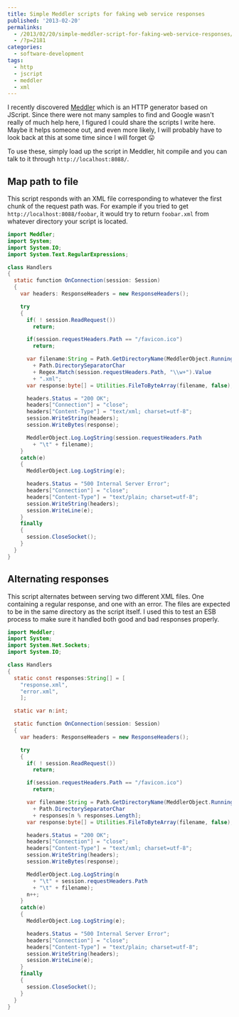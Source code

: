 ---
title: Simple Meddler scripts for faking web service responses
published: '2013-02-20'
permalinks:
  - /2013/02/20/simple-meddler-script-for-faking-web-service-responses/
  - /?p=2181
categories:
  - software-development
tags:
  - http
  - jscript
  - meddler
  - xml
---

I recently discovered [Meddler](https://webdbg.com/Meddler/) which is an HTTP generator based on JScript. Since there were not many samples to find and Google wasn't really of much help here, I figured I could share the scripts I write here. Maybe it helps someone out, and even more likely, I will probably have to look back at this at some time since I will forget 😛

To use these, simply load up the script in Meddler, hit compile and you can talk to it through `http://localhost:8088/`.

## Map path to file

This script responds with an XML file corresponding to whatever the first chunk of the request path was. For example if you tried to get `http://localhost:8088/foobar`, it would try to return `foobar.xml` from whatever directory your script is located.

```java
import Meddler;
import System;
import System.IO;
import System.Text.RegularExpressions;

class Handlers
{
  static function OnConnection(session: Session)
  {
    var headers: ResponseHeaders = new ResponseHeaders();

    try
    {
      if( ! session.ReadRequest())
        return;

      if(session.requestHeaders.Path == "/favicon.ico")
        return;

      var filename:String = Path.GetDirectoryName(MeddlerObject.RunningScript)
        + Path.DirectorySeparatorChar
        + Regex.Match(session.requestHeaders.Path, "\\w+").Value
        + ".xml";
      var response:byte[] = Utilities.FileToByteArray(filename, false);

      headers.Status = "200 OK";
      headers["Connection"] = "close";
      headers["Content-Type"] = "text/xml; charset=utf-8";
      session.WriteString(headers);
      session.WriteBytes(response);

      MeddlerObject.Log.LogString(session.requestHeaders.Path
        + "\t" + filename);
    }
    catch(e)
    {
      MeddlerObject.Log.LogString(e);

      headers.Status = "500 Internal Server Error";
      headers["Connection"] = "close";
      headers["Content-Type"] = "text/plain; charset=utf-8";
      session.WriteString(headers);
      session.WriteLine(e);
    }
    finally
    {
      session.CloseSocket();
    }
  }
}
```

## Alternating responses

This script alternates between serving two different XML files. One containing a regular response, and one with an error. The files are expected to be in the same directory as the script itself. I used this to test an ESB process to make sure it handled both good and bad responses properly.

```java
import Meddler;
import System;
import System.Net.Sockets;
import System.IO;

class Handlers
{
  static const responses:String[] = [
    "response.xml",
    "error.xml",
    ];

  static var n:int;

  static function OnConnection(session: Session)
  {
    var headers: ResponseHeaders = new ResponseHeaders();

    try
    {
      if( ! session.ReadRequest())
        return;

      if(session.requestHeaders.Path == "/favicon.ico")
        return;

      var filename:String = Path.GetDirectoryName(MeddlerObject.RunningScript)
        + Path.DirectorySeparatorChar
        + responses[n % responses.Length];
      var response:byte[] = Utilities.FileToByteArray(filename, false);

      headers.Status = "200 OK";
      headers["Connection"] = "close";
      headers["Content-Type"] = "text/xml; charset=utf-8";
      session.WriteString(headers);
      session.WriteBytes(response);

      MeddlerObject.Log.LogString(n
        + "\t" + session.requestHeaders.Path
        + "\t" + filename);
      n++;
    }
    catch(e)
    {
      MeddlerObject.Log.LogString(e);

      headers.Status = "500 Internal Server Error";
      headers["Connection"] = "close";
      headers["Content-Type"] = "text/plain; charset=utf-8";
      session.WriteString(headers);
      session.WriteLine(e);
    }
    finally
    {
      session.CloseSocket();
    }
  }
}
```
